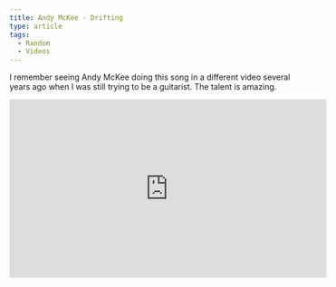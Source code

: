```yaml
---
title: Andy McKee - Drifting
type: article
tags:
  - Random
  - Videos
---
```


I remember seeing Andy McKee doing this song in a different video several years ago when I was still trying to be a guitarist. The talent is amazing.

<iframe width="560" height="315" src="http://www.youtube.com/embed/BfF4QLO-L_4?rel=0" frameborder="0" allowfullscreen=""></iframe>
